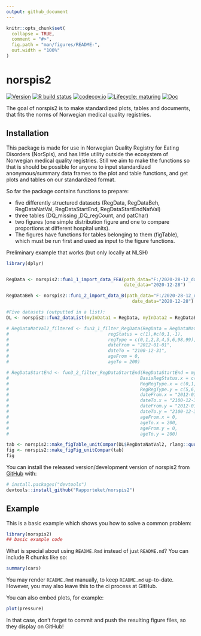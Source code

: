 ```yaml
---
output: github_document
---
```


<!-- README.md is generated from README.Rmd. Please edit that file -->

```r
knitr::opts_chunk$set(
  collapse = TRUE,
  comment = "#>",
  fig.path = "man/figures/README-",
  out.width = "100%"
)
```

# norspis2

<!-- badges: start -->
[![Version](https://img.shields.io/github/v/release/rapporteket/norspis2?sort=semver)](https://github.com/rapporteket/norspis2/releases)
[![R build status](https://github.com/Rapporteket/norspis2/workflows/R-CMD-check/badge.svg)](https://github.com/Rapporteket/norspis2/actions)
[![codecov.io](https://codecov.io/github/Rapporteket/norspis2/norspis2.svg?branch=main)](https://codecov.io/github/Rapporteket/norspis2?branch=main)
[![Lifecycle: maturing](https://img.shields.io/badge/lifecycle-maturing-blue.svg)](https://www.tidyverse.org/lifecycle/#maturing)
[![Doc](https://img.shields.io/badge/Doc--grey.svg)](https://rapporteket.github.io/norspis2/)
<!-- badges: end -->

The goal of norspis2 is to make standardized plots, tables and documents, that fits the norms of Norwegian medical quality registries.

## Installation

This package is made for use in Norwegian Quality Registry for Eating Disorders (NorSpis), 
and has little utility outside the ecosystem of Norwegian medical quality registries. 
Still we aim to make the functions so that is should be possible for anyone to input standardized anonymous/summary 
data frames to the plot and table functions, and get plots and tables on our standardized format.  


So far the package contains functions to prepare:

* five differently structured datasets (RegData, RegDataBeh, RegDataNatVal, RegDataStartEnd, RegDataStartEndNatVal)
* three tables (DQ_missing ,DQ_regCount, and patChar) 
* two figures (one simple distribution figure and one to compare proportions at different hospital units). 
* The figures have functions for tables belonging to them (figTable), which must be run first and used as input to the figure functions. 


Preliminary example that works (but only locally at NLSH)

```r
library(dplyr)


RegData <- norspis2::fun1_1_import_data_FEA(path_data="F:/2020-28-12_data-til-utvikling/", #disk and folder of data to import
                                            date_data="2020-12-28")

RegDataBeh <- norspis2::fun1_2_import_data_B(path_data="F:/2020-28-12_data-til-utvikling/", #disk and folder of data to import
                                               date_data="2020-12-28")

#Five datasets (outputted in a list):
DL <- norspis2::fun2_dataList(myInData1 = RegData, myInData2 = RegDataBeh)

# RegDataNatVal2_filtered <- fun3_1_filter_RegData(RegData = RegDataNatVal2,
#                                     regStatus = c(1),#c(0,1,-1),
#                                     regType = c(0,1,2,3,4,5,6,98,99),
#                                     dateFrom = "2012-01-01",
#                                     dateTo = "2100-12-31",
#                                     ageFrom = 0,
#                                     ageTo = 200)

# RegDataStartEnd <- fun3_2_filter_RegDataStartEnd(RegDataStartEnd = myInData,
#                                                 BasisRegStatus.x = c(0,1,-1),
#                                                 RegRegType.x = c(0,1,2,3,4,5,6,98,99),
#                                                 RegRegType.y = c(5,6,98,99,NA),
#                                                 dateFrom.x = "2012-01-01",
#                                                 dateTo.x = "2100-12-31",
#                                                 dateFrom.y = "2012-01-01",
#                                                 dateTo.y = "2100-12-31",
#                                                 ageFrom.x = 0,
#                                                 ageTo.x = 200,
#                                                 ageFrom.y = 0,
#                                                 ageTo.y = 200)

tab <- norspis2::make_figTable_unitCompar(DL$RegDataNatVal2, rlang::quo(PROP_PO10Pasientsikkerhet))
fig <- norspis2::make_figFig_unitCompar(tab)
fig

```


You can install the released version/development version of norspis2 from [GitHub](https://github.com/) with:

``` r
# install.packages("devtools")
devtools::install_github("Rapporteket/norspis2")
```
## Example

This is a basic example which shows you how to solve a common problem:

```r
library(norspis2)
## basic example code
```

What is special about using `README.Rmd` instead of just `README.md`? You can include R chunks like so:

```r
summary(cars)
```

You may render `README.Rmd` manually, to keep `README.md` up-to-date. However, you may also leave this to the ci process at GitHub.

You can also embed plots, for example:

```r
plot(pressure)
```

In that case, don't forget to commit and push the resulting figure files, so they display on GitHub!
